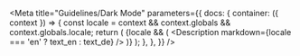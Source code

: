 

<Meta
  title="Guidelines/Dark Mode"
  parameters={{
    docs: {
      container: ({ context }) => {
        const locale = context && context.globals && context.globals.locale;
        return (
          <DocsContainer context={context}>
            {locale && (
              <Description markdown={locale === 'en' ? text_en : text_de} />
            )}
          </DocsContainer>
        );
      },
    },
  }}
/>
